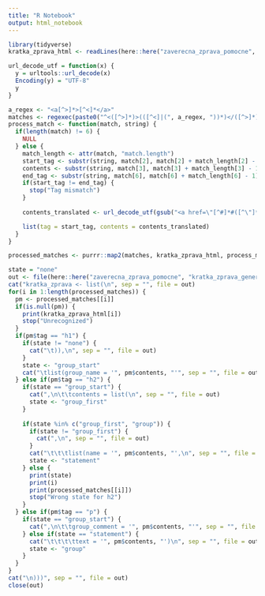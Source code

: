 ```yaml
---
title: "R Notebook"
output: html_notebook
---
```


```r
library(tidyverse)
kratka_zprava_html <- readLines(here::here("zaverecna_zprava_pomocne", "kratka_zprava.html"), encoding = "UTF-8")
```

```r
url_decode_utf = function(x) {
  y = urltools::url_decode(x)
  Encoding(y) = "UTF-8"
  y
}

a_regex <- "<a[^>]*>[^<]*</a>"
matches <- regexec(paste0("^<([^>]*)>(([^<]|(", a_regex, "))*)</([^>]*)>$"), kratka_zprava_html)
process_match <- function(match, string) {
  if(length(match) != 6) {
    NULL
  } else {
    match_length <- attr(match, "match.length")
    start_tag <- substr(string, match[2], match[2] + match_length[2] - 1)
    contents <- substr(string, match[3], match[3] + match_length[3] - 1)
    end_tag <- substr(string, match[6], match[6] + match_length[6] - 1)
    if(start_tag != end_tag) {
      stop("Tag mismatch")
    }
    
    contents_translated <- url_decode_utf(gsub("<a href=\"[^#]*#([^\"]*)\"*>([^<]*)</a>","[\\2](#\\1)", contents))

    list(tag = start_tag, contents = contents_translated)
  }
}

processed_matches <- purrr::map2(matches, kratka_zprava_html, process_match)

state = "none"
out <- file(here::here("zaverecna_zprava_pomocne", "kratka_zprava_generated.R"), open = "wt", encoding = "UTF-8")
cat("kratka_zprava <- list(\n", sep = "", file = out)
for(i in 1:length(processed_matches)) {
  pm <- processed_matches[[i]]
  if(is.null(pm)) {
    print(kratka_zprava_html[i])
    stop("Unrecognized")
  }
  if(pm$tag == "h1") {
    if(state != "none") {
      cat("\t)),\n", sep = "", file = out)
    }
    state <- "group_start"
    cat("\tlist(group_name = '", pm$contents, "'", sep = "", file = out)
  } else if(pm$tag == "h2") {
    if(state == "group_start") {
      cat(",\n\t\tcontents = list(\n", sep = "", file = out)
      state <- "group_first"
    }
    
    if(state %in% c("group_first", "group")) {
      if(state != "group_first") {
        cat(",\n", sep = "", file = out)
      }
      cat("\t\t\tlist(name = '", pm$contents, "',\n", sep = "", file = out)
      state <- "statement"
    } else {
      print(state)
      print(i)
      print(processed_matches[[i]])
      stop("Wrong state for h2")
    }
  } else if(pm$tag == "p") {
    if(state == "group_start") {
      cat(",\n\t\tgroup_comment = '", pm$contents, "'", sep = "", file = out)
    } else if(state == "statement") {
      cat("\t\t\t\ttext = '", pm$contents, "')\n", sep = "", file = out)
      state <- "group"
    }    
  }
}
cat("\n)))", sep = "", file = out)
close(out)
```


